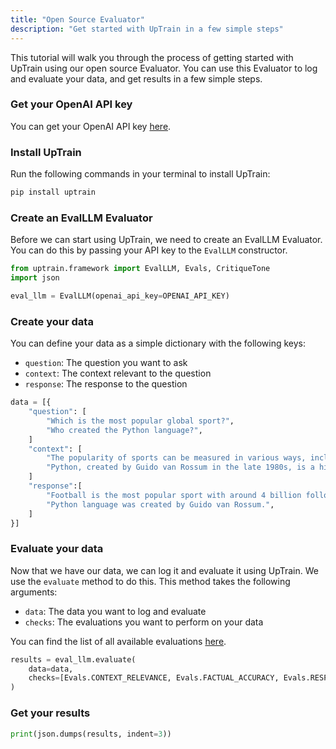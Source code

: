 ```yaml
---
title: "Open Source Evaluator"
description: "Get started with UpTrain in a few simple steps"
---
```


This tutorial will walk you through the process of getting started with UpTrain using our open source Evaluator. You can use this Evaluator to log and evaluate your data, and get results in a few simple steps.

### Get your OpenAI API key

You can get your OpenAI API key [here](https://platform.openai.com/account/api-keys).

### Install UpTrain

Run the following commands in your terminal to install UpTrain:

```bash
pip install uptrain
```

### Create an EvalLLM Evaluator

Before we can start using UpTrain, we need to create an EvalLLM Evaluator. You can do this by passing your API key to the `EvalLLM` constructor.

```python
from uptrain.framework import EvalLLM, Evals, CritiqueTone
import json

eval_llm = EvalLLM(openai_api_key=OPENAI_API_KEY)
```


### Create your data

You can define your data as a simple dictionary with the following keys:

- `question`: The question you want to ask
- `context`: The context relevant to the question
- `response`: The response to the question

```python
data = [{
    "question": [
        "Which is the most popular global sport?",
        "Who created the Python language?",
    ]
    "context": [
        "The popularity of sports can be measured in various ways, including TV viewership, social media presence, number of participants, and economic impact. Football is undoubtedly the world's most popular sport with major events like the FIFA World Cup and sports personalities like Ronaldo and Messi, drawing a followership of more than 4 billion people.",
        "Python, created by Guido van Rossum in the late 1980s, is a high-level general-purpose programming language. Its design philosophy emphasizes code readability, and its language constructs aim to help programmers write clear, logical code for both small and large-scale software projects.",
    ]
    "response":[
        "Football is the most popular sport with around 4 billion followers worldwide",
        "Python language was created by Guido van Rossum.",
    ]
}]
```


### Evaluate your data

Now that we have our data, we can log it and evaluate it using UpTrain. We use the `evaluate` method to do this. This method takes the following arguments:

- `data`: The data you want to log and evaluate
- `checks`: The evaluations you want to perform on your data

You can find the list of all available evaluations [here](/key-components/evals).

```python
results = eval_llm.evaluate(
    data=data,
    checks=[Evals.CONTEXT_RELEVANCE, Evals.FACTUAL_ACCURACY, Evals.RESPONSE_RELEVANCE, CritiqueTone(persona="teacher")]
)
```

### Get your results

```python
print(json.dumps(results, indent=3))
```
